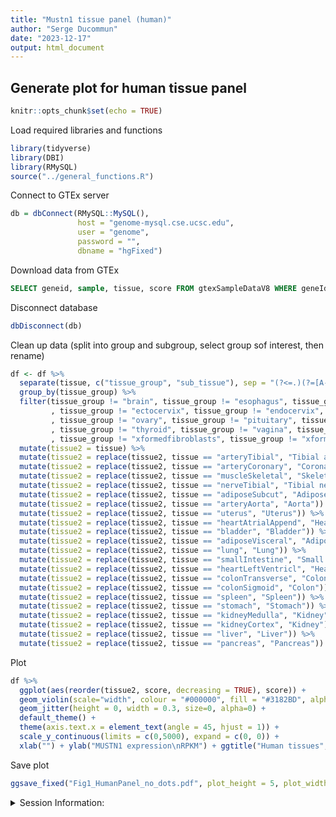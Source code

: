 ```yaml
---
title: "Mustn1 tissue panel (human)"
author: "Serge Ducommun"
date: "2023-12-17"
output: html_document
---
```

## Generate plot for human tissue panel

```r
knitr::opts_chunk$set(echo = TRUE)
```

Load required libraries and functions

```r
library(tidyverse)
library(DBI)
library(RMySQL)
source("../general_functions.R")
```

Connect to GTEx server
```r
db = dbConnect(RMySQL::MySQL(), 
               host = "genome-mysql.cse.ucsc.edu",
               user = "genome",
               password = "",
               dbname = "hgFixed")
```

Download data from GTEx
```sql
SELECT geneid, sample, tissue, score FROM gtexSampleDataV8 WHERE geneId="ENSG00000272573.5"
```

Disconnect database
```r
dbDisconnect(db)
```

Clean up data (split into group and subgroup, select group sof interest, then rename)
```r
df <- df %>% 
  separate(tissue, c("tissue_group", "sub_tissue"), sep = "(?<=.)(?=[A-Z])", remove = FALSE) %>%
  group_by(tissue_group) %>%
  filter(tissue_group != "brain", tissue_group != "esophagus", tissue_group != "skin", tissue_group != "breast"
         , tissue_group != "ectocervix", tissue_group != "endocervix", tissue_group != "fallopian", tissue_group != "minor"
         , tissue_group != "ovary", tissue_group != "pituitary", tissue_group != "prostate", tissue_group != "testis"
         , tissue_group != "thyroid", tissue_group != "vagina", tissue_group != "whole"
         , tissue_group != "xformedfibroblasts", tissue_group != "xformedlymphocytes", tissue_group != "adrenal") %>%
  mutate(tissue2 = tissue) %>%
  mutate(tissue2 = replace(tissue2, tissue == "arteryTibial", "Tibial artery")) %>%
  mutate(tissue2 = replace(tissue2, tissue == "arteryCoronary", "Coronary artery")) %>%
  mutate(tissue2 = replace(tissue2, tissue == "muscleSkeletal", "Skeletal Muscle")) %>%
  mutate(tissue2 = replace(tissue2, tissue == "nerveTibial", "Tibial nerve")) %>%
  mutate(tissue2 = replace(tissue2, tissue == "adiposeSubcut", "Adipose tissue")) %>%
  mutate(tissue2 = replace(tissue2, tissue == "arteryAorta", "Aorta")) %>%
  mutate(tissue2 = replace(tissue2, tissue == "uterus", "Uterus")) %>%
  mutate(tissue2 = replace(tissue2, tissue == "heartAtrialAppend", "Heart")) %>%
  mutate(tissue2 = replace(tissue2, tissue == "bladder", "Bladder")) %>%
  mutate(tissue2 = replace(tissue2, tissue == "adiposeVisceral", "Adipose tissue")) %>%
  mutate(tissue2 = replace(tissue2, tissue == "lung", "Lung")) %>%
  mutate(tissue2 = replace(tissue2, tissue == "smallIntestine", "Small Intestine")) %>%
  mutate(tissue2 = replace(tissue2, tissue == "heartLeftVentricl", "Heart")) %>%
  mutate(tissue2 = replace(tissue2, tissue == "colonTransverse", "Colon")) %>%
  mutate(tissue2 = replace(tissue2, tissue == "colonSigmoid", "Colon")) %>%
  mutate(tissue2 = replace(tissue2, tissue == "spleen", "Spleen")) %>%
  mutate(tissue2 = replace(tissue2, tissue == "stomach", "Stomach")) %>%
  mutate(tissue2 = replace(tissue2, tissue == "kidneyMedulla", "Kidney")) %>%
  mutate(tissue2 = replace(tissue2, tissue == "kidneyCortex", "Kidney")) %>%
  mutate(tissue2 = replace(tissue2, tissue == "liver", "Liver")) %>%
  mutate(tissue2 = replace(tissue2, tissue == "pancreas", "Pancreas"))
```

Plot
```r
df %>% 
  ggplot(aes(reorder(tissue2, score, decreasing = TRUE), score)) +
  geom_violin(scale="width", colour = "#000000", fill = "#3182BD", alpha = 1, draw_quantiles = c(0.5)) +
  geom_jitter(height = 0, width = 0.3, size=0, alpha=0) +
  default_theme() +
  theme(axis.text.x = element_text(angle = 45, hjust = 1)) +
  scale_y_continuous(limits = c(0,5000), expand = c(0, 0)) +
  xlab("") + ylab("MUSTN1 expression\nRPKM") + ggtitle("Human tissues", subtitle="(GTEx v8)") 

```

Save plot
```r
ggsave_fixed("Fig1_HumanPanel_no_dots.pdf", plot_height = 5, plot_width = 8.5, height = 10, width = 11)
```

<details><summary>Session Information:</summary>
```r
sessionInfo()
```
</details>